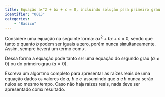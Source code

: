 ```yaml
---
title: Equação ax^2 + bx + c = 0, incluindo solução para primeiro grau
identifier: "0010"
categories:
    - "Básico"
---
```

::: {#exr-0010}
Considere uma equação na seguinte forma: $ax^2 + bx + c = 0$, sendo que tanto $a$ quanto $b$ podem ser iguais a zero, porém nunca simultaneamente. Assim, sempre haverá um termo com $x$.

Dessa forma a equação pode tanto ser uma equação do segundo grau ($a \neq 0$) ou do primeiro grau ($a = 0$).

Escreva um algoritmo completo para apresentar as raízes reais de uma equação dados os valores de $a$, $b$ e $c$, assumindo que $a$ e $b$ nunca serão nulos ao mesmo tempo. Caso não haja raízes reais, nada deve ser apresentado como resultado.

<!-- @sol-0010 -->
:::
